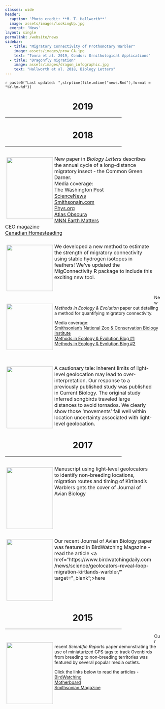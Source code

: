 ```yaml
---
classes: wide
header:
  caption: 'Photo credit: **M. T. Hallworth**'
  image: assets/images/lookingUp.jpg
  exerpt: 'News'
layout: single
permalink: /website/news
sidebar:
  - title: "Migratory Connectivity of Prothonotary Warbler"
    image: assets/images/prow_CA.jpg
    text: "Tonra et al. 2019, Condor: Ornithological Applications"
  - title: "Dragonfly migration"
    image: assets/images/dragon_infographic.jpg
    text: "Hallworth et al. 2018, Biology Letters"
---
```

`r paste0("Last updated: ",strptime(file.mtime("news.Rmd"),format = "%Y-%m-%d"))`

<div style="text-align:center">
<h1> 2019 </h1>
<hr width="75%">
</div>

<div style="text-align:center">
<h1> 2018 </h1>
<hr width="75%">
</div>

<p style="float: left; font-size: 12pt; text-align: left; width: 95%; margin-right: 1%; margin-bottom: 0.5em">
<img src="../assets/images/bioletters2018.jpeg" style="float: left; padding: 1%; border: 1%; height: 200px; width: 150px">
New paper in <i>Biology Letters</i> describes the annual cycle of a long-distance migratory insect - the Common Green Darner.<br>
Media coverage:<br>
<a href="https://www.washingtonpost.com/science/2018/12/21/theres-huge-hidden-migration-america-dragonflies/?noredirect=on&utm_term=.a50553f19b15" target="_blank">The Washington Post</a><br>
<a href="https://www.sciencenews.org/article/green-darner-dragonflies-migrate-bit-monarch-butterflies" target="_blank">ScienceNews</a><br>
<a href="https://www.smithsonianmag.com/smart-news/dragonfly-undertakes-epic-multi-generational-migration-each-year-180971190/" target="blank">Smithsonain.com</a><br>
<a href="https://phys.org/news/2018-12-1000s-miles-scientists-mystery-dragonfly.html" target="_blank">Phys.org</a><br>
<a href="https://www.atlasobscura.com/articles/do-dragonflies-migrate" target="_blank">Atlas Obscura</a><br>
<a href="https://www.mnn.com/earth-matters/animals/blogs/it-takes-this-dragonfly-three-generations-to-complete-annual-migration" target="_blank">MNN Earth Matters</a><br>
<a href="https://news.theceomagazine.com/news/scientists-have-discovered-green-darner-dragonflies-take-three-generations-to-complete-migration/" target="_blank">CEO magazine</a><br>
<a href="https://canadianhomesteading.ca/science/dragonflys-migration-is-no-mystery-for-scientists-anymore/7915" target="blank">Canadian Homesteading</a><br>
</p>
<p style="clear: both;">

<p style="float: left; font-size: 12pt; text-align: left; width: 95%; margin-right: 1%; margin-bottom: 0.5em">
<img src="../assets/images/ecography_2018.JPG" style="float: left; padding: 1%; border: 1%; height: 150px; width: 150px">
We developed a new method to estimate the strength of migratory connectivity using stable hydrogen isotopes in feathers! We've updated the MigConnectivity R package to include this exciting new tool.
</p>
<p style="clear: both;">

<p style="float: left; font-size: 12pt; text-align: left; width: 95%; margin-right: 1%; margin-bottom: 0.5em">
<img src="../assets/images/OVENmove.jpg" style="float: left; padding: 1%; border: 1%; height: 150px; width: 150px">
New <i>Methods in Ecology & Evolution</i> paper out detailing a method for quantifying migratory connectivity. 

Media coverage:<br>
<a href="https://nationalzoo.si.edu/migratory-birds/news/smithsonian-scientists-develop-free-tool-improve-understanding-migratory" target="_blank">Smithsonian's National Zoo & Conservation Biology Institute</a><br>
<a href="https://methodsblog.wordpress.com/2017/11/21/strength-of-migratory-connectivity/" target="_blank">Methods in Ecology & Evolution Blog #1</a><br>
<a href="https://methodsblog.wordpress.com/2017/11/09/migratory-connectivity/" target="_blank">Methods in Ecology & Evolution Blog #2</a><br>
</p>
<br>
<p style="clear: both;">

<p style="float: left; font-size: 12pt; text-align: left; width: 95%; margin-right: 1%; margin-bottom: 0.5em">
<img src="../assets/images/lisovski_2018.jpg" style="float: left; padding: 1%; border: 1%; height: 200px; width: 150px">
A cautionary tale: inherent limits of light-level geolocation may lead to over-interpretation. Our response  to a previously published study was published in Current Biology. The original study inferred songbirds traveled large distances to avoid tornados. We clearly show those 'movements' fall well within location uncertainty associated with light-level geolocation.
</p>
<p style="clear: both;">

<div style="text-align:center">
<h1> 2017 </h1>
<hr width="75%">
</div>

<p style="float: left; font-size: 12pt; text-align: left; width: 95%; margin-right: 1%; margin-bottom: 0.5em"><img src="../assets/images/jab-kirtlands-cover.jpg" style="float: left; padding: 1%; border: 1%; height: 200px; width: 150px">
Manuscript using light-level geolocators to identify non-breeding locations, migration routes and timing of Kirtland's Warblers gets the cover of Journal of Avian Biology
</p>
<br>
<p style="clear: both;">

<p style="float: left; font-size: 12pt; text-align: left; width: 95%; margin-right: 1%; margin-bottom: 0.5em">
<img src="../assets/images/birdwatching_2017.jpg" style="float: left; padding: 1%; border: 1%; height: 200px; width: 150px">
Our recent Journal of Avian Biology paper was featured in BirdWatching Magazine - read the article <a href="https://www.birdwatchingdaily.com/news/science/geolocators-reveal-loop-migration-kirtlands-warbler/" target="_blank";>here</a>
</p>
<br>
<p style="clear: both;">

<div style="text-align:center">
<h1> 2015 </h1>
<hr width="75%">
</div>

<p style="float: left; font-size: 12pt; text-align: left; width: 95%; margin-right: 1%; margin-bottom: 0.5em">
<img src="../assets/images/birdwatching_2015.jpg" style="float: left; padding: 1%; border: 1%; height: 200px; width: 150px">
Our recent <i>Scientific Reports</i> paper demonstrating the use of miniaturized GPS tags to track Ovenbirds from breeding to non-breeding territories was featured by several popular media outlets.

Click the links below to read the articles -<br>
<a href="http://www.birdwatchingdaily.com/blog/2015/08/12/tiny-gps-tags-are-huge-for-the-study-of-small-birds/" target="_blank">BirdWatching</a><br>
<a href="http://motherboard.vice.com/read/tracking-tiny-birds-using-tiny-gps-backpacks" target="_blank">Motherboard</a><br>
<a href="http://www.smithsonianmag.com/smithsonian-institution/hottest-new-accessory-songbirds-tiny-gps-enabled-backpacks-180955625/" target="_blank">Smithsonian Magazine</a>
</p>
<br>
<p style="clear: both;">